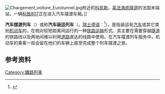 [[File:Chargement_voiture_Eurotunnel.jpg|thumb]]附近的[[科凯勒|科凯勒]]，[[英法海底隧道|英法海底隧道]]的法国末端站，一辆[[标致|标致807]]正在进入汽车摆渡车厢。]]


'''汽车摆渡列车'''（{{lang-en|'''Car shuttle train'''}}）或称'''汽车装运列车'''（{{lang-de|'''Autoverladung'''}}，[[瑞士德语|瑞士德语]]：{{lang|de|'''Autoverlad'''}}<ref>{{cite web|url=http://bls.ch/d/autoverlad/autoverlad.php|title=''Wallis ganz nah mit dem BLS Autoverlad''|publisher=[[BLS股份公司|BLS AG]]|accessdate=2014-05-16|archive-date=2016-10-21|archive-url=https://web.archive.org/web/20161021132512/http://www.bls.ch/d/autoverlad/autoverlad.php|dead-url=no}}</ref>），是指装运有[[汽车|汽车]]或其它类别[[机动车|机动车]]的{{link-en|穿梭列车|Shuttle train}}，在相对较短距离间运行的一种[[铁路运输|铁路运输]]形式。其主要在需要穿越[[隧道|隧道]]的铁路线以及两地间难以利用[[道路|道路]]直达的线路中使用。在汽车摆渡列车服务中，机动车的乘客一般会留在他们的车辆上直至完成整个列车摆渡之旅。

==参考资料==
{{reflist}}

{{Rail-stub}}

[[Category:鐵路列車|Category:鐵路列車]]